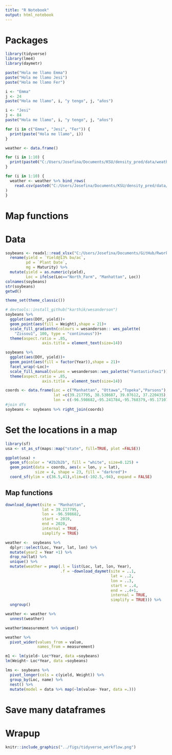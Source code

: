 ```yaml
---
title: "R Notebook"
output: html_notebook
---
```

# Packages  

```r
library(tidyverse)
library(lme4)
library(daymetr)
```

```r
paste("Hola me llamo Emma")
paste("Hola me llamo Jesi")
paste("Hola me llamo Fer")

i <- "Emma"
j <- 24
paste("Hola me llamo", i, "y tengo", j, "años")

i <- "Jesi"
j <- 84
paste("Hola me llamo", i, "y tengo", j, "años")

for (i in c("Emma", "Jesi", "Fer")) {
  print(paste("Hola me llamo", i))
}

weather <- data.frame()

for (i in 1:10) {
  print(paste0("C:/Users/Josefina/Documents/KSU/density_pred/data/weather/04192021/pptm_hist_", i, ".csv"))
}

for (i in 1:10) {
  weather <- weather %>% bind_rows(
    read.csv(paste0("C:/Users/Josefina/Documents/KSU/density_pred/data/weather/04192021/pptm_hist_", i, ".csv"))
)
}

```

# Map functions  

# Data  
```r
soybeans <- readxl::read_xlsx("C:/Users/Josefina/Documents/GitHub/Rworkshop_2021/data/soybeans.xlsx", sheet = "Summary (2)") %>% 
  rename(yield = `Yield@13% bu/ac`, 
         pd = `Plant Date`,
         mg = Maturity) %>% 
  mutate(yield = as.numeric(yield),
         Loc = ifelse(Loc=="North_Farm", "Manhattan", Loc))
colnames(soybeans)
str(soybeans)
getwd()
```

```r
theme_set(theme_classic())
```

```r
# devtools::install_github("karthik/wesanderson")
soybeans %>% 
  ggplot(aes(DOY, yield))+
  geom_point(aes(fill = Weight),shape = 21)+
  scale_fill_gradientn(colours = wesanderson:: wes_palette(
    "Zissou1", 100, type = "continuous"))+
  theme(aspect.ratio = .85,
                axis.title = element_text(size=14))
```

```r
soybeans %>% 
  ggplot(aes(DOY, yield))+
  geom_point(aes(fill = factor(Year)),shape = 21)+
  facet_wrap(~Loc)+
  scale_fill_manual(values = wesanderson::wes_palette("FantasticFox1"))+
  theme(aspect.ratio = .85,
                axis.title = element_text(size=14))
```


```r
coords <- data.frame(Loc = c("Manhattan", "Ottawa","Topeka","Parsons"),
                     lat =c(39.217795, 38.538687, 39.07612, 37.220435),
                     lon = c(-96.598682,-95.241784,-95.768379,-95.171074))
#join dfs
soybeans <- soybeans %>% right_join(coords)
```

# Set the locations in a map  

```r
library(sf)
usa <- st_as_sf(maps::map("state", fill=TRUE, plot =FALSE))

ggplot(usa) +
  geom_sf(color = "#2b2b2b", fill = "white", size=0.125) +
  geom_point(data = coords, aes(x = lon, y = lat), 
             size = 4, shape = 23, fill = "darkred")+
  coord_sf(ylim = c(36.5,41),xlim=c(-102.5,-94), expand = FALSE)
```

## Map functions  
```r
download_daymet(site = "Manhattan",
                lat = 39.217795,
                lon = -96.598682,
                start = 2019,
                end = 2020,
                internal = TRUE,
                simplify = TRUE)
```

```r
weather <-  soybeans %>% 
  dplyr::select(Loc, Year, lat, lon) %>% 
  mutate(year2 = Year +1) %>% 
  drop_na(lat) %>%
  unique() %>% 
  mutate(weather = pmap(.l = list(Loc, lat, lon, Year),
                        .f = ~download_daymet(site = ..1,
                                              lat = ..2,
                                              lon = ..3,
                                              start = ..4,
                                              end = ..4+1,
                                              internal = TRUE,
                                              simplify = TRUE))) %>% 
  ungroup()

weather <- weather %>%
  unnest(weather)

weather$measurement %>% unique()

weather %>% 
  pivot_wider(values_from = value,
              names_from = measurement)
```

```r
m1 <- lm(yield~ Loc*Year, data =soybeans)
lm(Weight~ Loc*Year, data =soybeans)

lms <- soybeans %>% 
  pivot_longer(cols = c(yield, Weight)) %>% 
  group_by(Loc, name) %>% 
  nest() %>% 
  mutate(model = data %>% map(~lm(value~ Year, data =.)))
```

# Save many dataframes  

# Wrapup  
```r
knitr::include_graphics("../figs/tidyverse_workflow.png")
```

